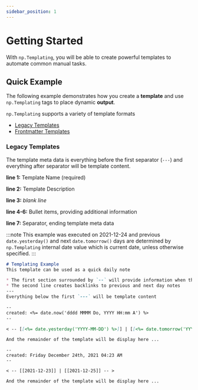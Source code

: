 ```yaml
---
sidebar_position: 1
---
```


# Getting Started

With `np.Templating`, you will be able to create powerful templates to automate common manual tasks.

## Quick Example

The following example demonstrates how you create a **template** and use `np.Templating` tags to place dynamic **output**.

`np.Templating` supports a variety of template formats

- [Legacy Templates](template-anatomy#template-configuration---legacy)
- [Frontmatter Templates](template-anatomy#template-configuration---frontmatter)

### Legacy Templates

The template meta data is everything before the first separator (`---`) and everything after separator will be template content.

**line 1:** Template Name (required)

**line 2:** Template Description

**line 3:** _blank line_

**line 4-6:** Bullet items, providing additional information

**line 7:** Separator, ending template meta data

:::note
This example was executed on 2021-12-24 and previous `date.yesterday()` and next `date.tomorrow()` days are determined by `np.Templating` internal date value which is current date, unless otherwise specified.
:::


<Tabs>
  <TabItem value="template" label="Template" default>

```markdown
# Templating Example
This template can be used as a quick daily note

* The first section surrounded by `--` will provide information when the note was created.
* The second line creates backlinks to previous and next day notes
---
Everything below the first `---` will be template content

--
created: <%= date.now('dddd MMMM Do, YYYY HH:mm A') %>
--

< -- [[<%= date.yesterday('YYYY-MM-DD') %>]] | [[<%= date.tomorrow('YYYY-MM-DD') %>]] -- >

And the remainder of the template will be display here ...
```

  </TabItem>
  <TabItem value="output" label="Output">

```text
--
created: Friday December 24th, 2021 04:23 AM
--

< -- [[2021-12-23]] | [[2021-12-25]] -- >

And the remainder of the template will be display here ...
```

  </TabItem>

</Tabs>
